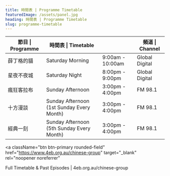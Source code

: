 ```yaml
---
title: 時間表 | Programme Timetable
featuredImage: /assets/panel.jpg
heading: 時間表 | Programme Timetable
slug: programme-timetable
---
```


| 節目 \| Programme | 時間表 \| Timetable                       |                  | 頻道 \| Channel |
| ----------------- | ----------------------------------------- | ---------------- | --------------- |
| 薛丁格的貓        | Saturday Morning                          | 9:00am - 10:00am | Global Digital  |
| 星夜不夜城        | Saturday Night                            | 8:00pm - 9:00pm  | Global Digital  |
| 瘋狂客拉布        | Sunday Afternoon                          | 3:00pm - 4:00pm  | FM 98.1         |
| 十方漫談          | Sunday Afternoon (1st Sunday Every Month) | 3:00pm - 4:00pm  | FM 98.1         |
| 經典一刻          | Sunday Afternoon (5th Sunday Every Month) | 3:00pm - 4:00pm  | FM 98.1         |

<a
  className="btn btn-primary rounded-field"
  href="https://www.4eb.org.au/chinese-group"
  target="_blank"
  rel="noopener noreferrer"
>
  Full Timetable & Past Episodes | 4eb.org.au/chinese-group&nbsp;
  <ArrowRight />
</a>
